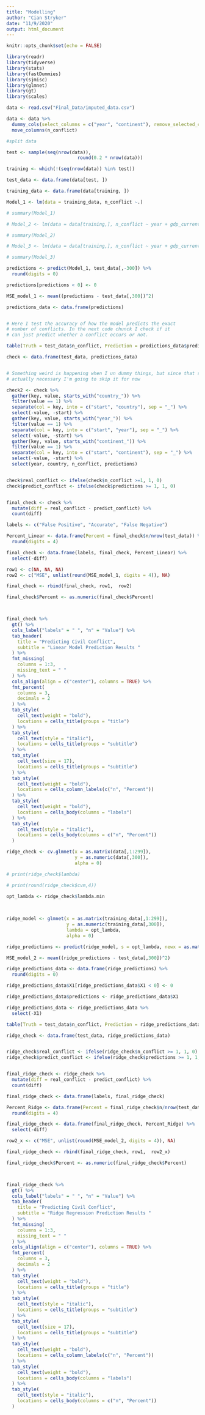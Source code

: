 ```yaml
---
title: "Modelling"
author: "Cian Stryker"
date: "11/9/2020"
output: html_document
---
```


```r
knitr::opts_chunk$set(echo = FALSE)

library(readr)
library(tidyverse)
library(stats)
library(fastDummies)
library(sjmisc)
library(glmnet)
library(gt)
library(scales)
```


```r

data <- read.csv("Final_Data/imputed_data.csv")

data <- data %>%
  dummy_cols(select_columns = c("year", "continent"), remove_selected_columns = TRUE, remove_first_dummy = FALSE) %>%
  move_columns(n_conflict)

```


```r

#split data

test <- sample(seq(nrow(data)), 
                          round(0.2 * nrow(data)))

training <- which(!(seq(nrow(data)) %in% test))

test_data <- data.frame(data[test, ])

training_data <- data.frame(data[training, ])

```

```r

Model_1 <- lm(data = training_data, n_conflict ~.)

# summary(Model_1)

# Model_2 <- lm(data = data[training,], n_conflict ~ year + gdp_current_US + population + population_growth_rate + infant_mortality + hdi + military_spending + freedom_index + EFindex + peace_keeping + fragment + xrcomp + xropen + parreg + parcomp + polity2 + terrorism_kill + terrorism_wound + nonstate_target + state_target)

# summary(Model_2)

# Model_3 <- lm(data = data[training,], n_conflict ~ year + gdp_current_US + population + infant_mortality + hdi + freedom_index + EFindex + fragment + xrcomp + parreg + parcomp + polity2 + terrorism_kill + terrorism_wound + nonstate_target + state_target)

# summary(Model_3)


```

```r

predictions <- predict(Model_1, test_data[,-300]) %>%
  round(digits = 0)

predictions[predictions < 0] <- 0

MSE_model_1 <- mean((predictions - test_data[,300])^2)

predictions_data <- data.frame(predictions)


# Here I test the accuracy of how the model predicts the exact 
# number of conflicts. In the next code chunck I check if it 
# can just predict whether a conflict occurs or not. 

table(Truth = test_data$n_conflict, Prediction = predictions_data$predictions)
```

```r

check <- data.frame(test_data, predictions_data) 


# Something weird is happening when I un dummy things, but since that step isn't 
# actually necessary I'm going to skip it for now

check2 <- check %>%
  gather(key, value, starts_with("country_")) %>%
  filter(value == 1) %>%
  separate(col = key, into = c("start", "country"), sep = "_") %>%
  select(-value, -start) %>%
  gather(key, value, starts_with("year_")) %>%
  filter(value == 1) %>%
  separate(col = key, into = c("start", "year"), sep = "_") %>%
  select(-value, -start) %>%
  gather(key, value, starts_with("continent_")) %>%
  filter(value == 1) %>%
  separate(col = key, into = c("start", "continent"), sep = "_") %>%
  select(-value, -start) %>%
  select(year, country, n_conflict, predictions)


check$real_conflict <- ifelse(check$n_conflict >=1, 1, 0)
check$predict_conflict <- ifelse(check$predictions >= 1, 1, 0)


final_check <- check %>%
  mutate(diff = real_conflict - predict_conflict) %>%
  count(diff)

labels <- c("False Positive", "Accurate", "False Negative")

Percent_Linear <- data.frame(Percent = final_check$n/nrow(test_data)) %>%
  round(digits = 4)

final_check <- data.frame(labels, final_check, Percent_Linear) %>%
  select(-diff)

row1 <- c(NA, NA, NA)
row2 <- c("MSE", unlist(round(MSE_model_1, digits = 4)), NA)

final_check <- rbind(final_check, row1,  row2) 

final_check$Percent <- as.numeric(final_check$Percent)



final_check %>%
  gt() %>%
  cols_label("labels" = " ", "n" = "Value") %>%
  tab_header(
    title = "Predicting Civil Conflict",
    subtitle = "Linear Model Prediction Results "
  ) %>%
  fmt_missing(
    columns = 1:3, 
    missing_text = " "
  ) %>%
  cols_align(align = c("center"), columns = TRUE) %>%
  fmt_percent(
    columns = 3, 
    decimals = 2
  ) %>%
  tab_style(
    cell_text(weight = "bold"), 
    locations = cells_title(groups = "title")
  ) %>%
  tab_style(
    cell_text(style = "italic"), 
    locations = cells_title(groups = "subtitle")
  ) %>%
  tab_style(
    cell_text(size = 17), 
    locations = cells_title(groups = "subtitle")
  ) %>%
  tab_style(
    cell_text(weight = "bold"), 
    locations = cells_column_labels(c("n", "Percent"))
  ) %>%
  tab_style(
    cell_text(weight = "bold"), 
    locations = cells_body(columns = "labels")
  ) %>%
  tab_style(
    cell_text(style = "italic"), 
    locations = cells_body(columns = c("n", "Percent"))
  ) 

```

```r


ridge_check <- cv.glmnet(x = as.matrix(data[,1:299]),
                         y = as.numeric(data[,300]), 
                         alpha = 0)

# print(ridge_check$lambda)

# print(round(ridge_check$cvm,4))

opt_lambda <- ridge_check$lambda.min
  
  

ridge_model <- glmnet(x = as.matrix(training_data[,1:299]),
                      y = as.numeric(training_data[,300]), 
                      lambda = opt_lambda, 
                      alpha = 0)

ridge_predictions <- predict(ridge_model, s = opt_lambda, newx = as.matrix(test_data[,1:299]))

MSE_model_2 <- mean((ridge_predictions - test_data[,300])^2)

ridge_predictions_data <- data.frame(ridge_predictions) %>%
  round(digits = 0)

ridge_predictions_data$X1[ridge_predictions_data$X1 < 0] <- 0

ridge_predictions_data$predictions <- ridge_predictions_data$X1

ridge_predictions_data <- ridge_predictions_data %>%
  select(-X1)

table(Truth = test_data$n_conflict, Prediction = ridge_predictions_data$predictions)
```

```r

ridge_check <- data.frame(test_data, ridge_predictions_data) 


ridge_check$real_conflict <- ifelse(ridge_check$n_conflict >= 1, 1, 0)
ridge_check$predict_conflict <- ifelse(ridge_check$predictions >= 1, 1, 0)


final_ridge_check <- ridge_check %>%
  mutate(diff = real_conflict - predict_conflict) %>%
  count(diff)

final_ridge_check <- data.frame(labels, final_ridge_check)

Percent_Ridge <- data.frame(Percent = final_ridge_check$n/nrow(test_data)) %>%
  round(digits = 4)

final_ridge_check <- data.frame(final_ridge_check, Percent_Ridge) %>%
  select(-diff)

row2_x <- c("MSE", unlist(round(MSE_model_2, digits = 4)), NA)

final_ridge_check <- rbind(final_ridge_check, row1,  row2_x) 

final_ridge_check$Percent <- as.numeric(final_ridge_check$Percent)



final_ridge_check %>%
  gt() %>%
  cols_label("labels" = " ", "n" = "Value") %>%
  tab_header(
    title = "Predicting Civil Conflict",
    subtitle = "Ridge Regression Prediction Results "
  ) %>%
  fmt_missing(
    columns = 1:3, 
    missing_text = " "
  ) %>%
  cols_align(align = c("center"), columns = TRUE) %>%
  fmt_percent(
    columns = 3, 
    decimals = 2
  ) %>%
  tab_style(
    cell_text(weight = "bold"), 
    locations = cells_title(groups = "title")
  ) %>%
  tab_style(
    cell_text(style = "italic"), 
    locations = cells_title(groups = "subtitle")
  ) %>%
  tab_style(
    cell_text(size = 17), 
    locations = cells_title(groups = "subtitle")
  ) %>%
  tab_style(
    cell_text(weight = "bold"), 
    locations = cells_column_labels(c("n", "Percent"))
  ) %>%
  tab_style(
    cell_text(weight = "bold"), 
    locations = cells_body(columns = "labels")
  ) %>%
  tab_style(
    cell_text(style = "italic"), 
    locations = cells_body(columns = c("n", "Percent"))
  ) 
```


